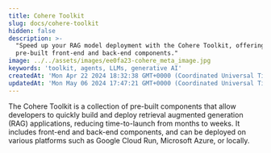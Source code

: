 ```yaml
---
title: Cohere Toolkit
slug: docs/cohere-toolkit
hidden: false
description: >-
  "Speed up your RAG model deployment with the Cohere Toolkit, offering
  pre-built front-end and back-end components."
image: ../../assets/images/ee0fa23-cohere_meta_image.jpg
keywords: 'toolkit, agents, LLMs, generative AI'
createdAt: 'Mon Apr 22 2024 18:32:38 GMT+0000 (Coordinated Universal Time)'
updatedAt: 'Mon May 06 2024 17:47:21 GMT+0000 (Coordinated Universal Time)'
---
```

The Cohere Toolkit is a collection of pre-built components that allow developers to quickly build and deploy retrieval augmented generation (RAG) applications, reducing time-to-launch from months to weeks. It includes front-end and back-end components, and can be deployed on various platforms such as Google Cloud Run, Microsoft Azure, or locally.

